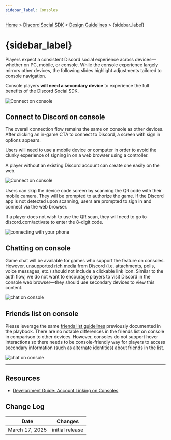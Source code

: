 ```yaml
---
sidebar_label: Consoles
---
```



[Home](#DOCS_INTRO) > [Discord Social SDK](#DOCS_DISCORD_SOCIAL_SDK_OVERVIEW) > [Design Guidelines](#DOCS_DISCORD_SOCIAL_SDK_DESIGN_GUIDELINES) > {sidebar_label}

# {sidebar_label}

<ConsoleAccess />

Players expect a consistent Discord social experience across devices—whether on PC, mobile, or console. While the console experience largely mirrors other devices, the following slides highlight adjustments tailored to console navigation. 

Console players **will need a secondary device** to experience the full benefits of the Discord Social SDK.

![Connect on console](social-sdk/design-guidelines/Consoles-02.jpg)

## Connect to Discord on console 

The overall connection flow remains the same on console as other devices. After clicking an in-game CTA to connect to Discord, a screen with sign in options appears. 

Users will need to use a mobile device or computer in order to avoid the clunky experience of signing in on a web browser using a controller.

A player without an existing Discord account can create one easily on the web.

![Connect on console](social-sdk/design-guidelines/Consoles-03.jpg)

Users can skip the device code screen by scanning the QR code with their mobile camera. They will be prompted to authorize the game. If the Discord app is not detected upon scanning, users are prompted to sign in and connect via the web browser. 

If a player does not wish to use the QR scan, they will need to go to discord.com/activate to enter the 8-digit code. 

![connecting with your phone](social-sdk/design-guidelines/Consoles-04.jpg)

## Chatting on console 
Game chat will be available for games who support the feature on consoles. However, <u>unsupported rich media</u> from Discord (i.e. attachments, polls, voice messages, etc.) should not include a clickable link icon. Similar to the auth flow, we do not want to encourage players to visit Discord in the console web browser—they should use secondary devices to view this content. 

![chat on console](social-sdk/design-guidelines/Consoles-05.jpg)


## Friends list on console

Please leverage the same [friends list guidelines](#DOCS_DISCORD_SOCIAL_SDK_DESIGN_GUIDELINES_UNIFIED_FRIENDS_LIST) previously documented in the playbook. There are no notable differences in the friends list on console in comparison to other devices. However, consoles do not support hover interactions so there needs to be console-friendly way for players to access secondary information (such as alternate identities) about friends in the list. 

![chat on console](social-sdk/design-guidelines/Consoles-06.jpg)

---

## Resources 

- [Development Guide: Account Linking on Consoles](#DOCS_DISCORD_SOCIAL_SDK_DEVELOPMENT_GUIDES_ACCOUNT_LINKING_ON_CONSOLES)

## Change Log

| Date           | Changes         |
|----------------|-----------------|
| March 17, 2025 | initial release |
